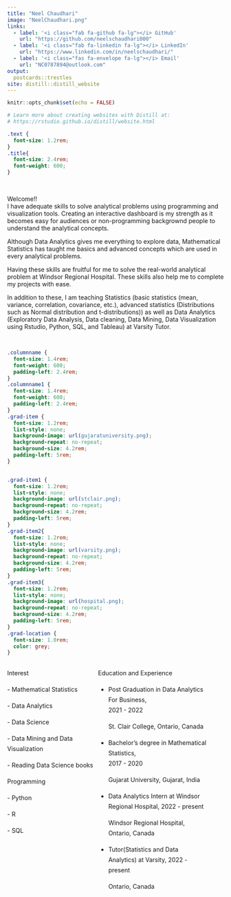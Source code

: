```yaml
---
title: "Neel Chaudhari"
image: "NeelChaudhari.png"
links:
  - label: '<i class="fab fa-github fa-lg"></i> GitHub'
    url: "https://github.com/neelschaudhari000"
  - label: '<i class="fab fa-linkedin fa-lg"></i> LinkedIn'
    url: "https://www.linkedin.com/in/neelschaudhari/"
  - label: '<i class="fas fa-envelope fa-lg"></i> Email'
    url: "NC0787894@outlook.com"
output:
  postcards::trestles
site: distill::distill_website
---
```


```r
knitr::opts_chunk$set(echo = FALSE)

# Learn more about creating websites with Distill at:
# https://rstudio.github.io/distill/website.html

```

```css
.text {
  font-size: 1.2rem;
}
.title{
  font-size: 2.4rem;
  font-weight: 600;
}
```



<br>

<span class = "title"> Welcome!!</span> 
<span class = "text">  
I have adequate skills to solve analytical problems using programming and visualization tools. Creating an interactive dashboard is my strength as it becomes easy for audiences or non-programming backgrownd people to understand the analytical concepts.</span> 

<span class = "text"> 
Although Data Analytics gives me everything to explore data, Mathematical Statistics has taught me basics and advanced concepts which are used in every analytical problems.</span>

<span class = "text"> 
Having these skills are fruitful for me to solve the real-world analytical problem at Windsor Regional Hospital. These skills also help me to complete my projects with ease.</span> 

<span class = "text"> 
In addition to these, I am teaching Statistics (basic statistics (mean, variance, correlation, covariance, etc.), advanced statistics (Distributions such as Normal distribution and t-distributions)) as well as Data Analytics (Exploratory Data Analysis, Data cleaning, Data Mining, Data Visualization using Rstudio, Python, SQL, and Tableau) at Varsity Tutor.</span>


<br>


```css
.columnname {
  font-size: 1.4rem; 
  font-weight: 600;
  padding-left: 2.4rem;
}
.columnname1 {
  font-size: 1.4rem; 
  font-weight: 600;
  padding-left: 2.4rem;
}
.grad-item {
  font-size: 1.2rem;
  list-style: none; 
  background-image: url(gujaratuniversity.png); 
  background-repeat: no-repeat;  
  background-size: 4.2rem; 
  padding-left: 5rem;
}


.grad-item1 {
  font-size: 1.2rem;
  list-style: none; 
  background-image: url(stclair.png); 
  background-repeat: no-repeat;  
  background-size: 4.2rem; 
  padding-left: 5rem;
}
.grad-item2{
  font-size: 1.2rem;
  list-style: none; 
  background-image: url(varsity.png);
  background-repeat: no-repeat;  
  background-size: 4.2rem; 
  padding-left: 5rem;
}
.grad-item3{
  font-size: 1.2rem;
  list-style: none; 
  background-image: url(hospital.png);
  background-repeat: no-repeat;  
  background-size: 4.2rem; 
  padding-left: 5rem;
}
.grad-location {
  font-size: 1.0rem;
  color: grey;
}
```


:::: {style="display: grid; grid-template-columns: 40% 50%; grid-column-gap: 10px; line-height: 1.5rem;"}

::: {}
<span class = "columnname1"> Interest </span>

<span class = "text">-  Mathematical Statistics</span>

<span class = "text">- Data Analytics </span>

<span class = "text">- Data Science </span>

<span class = "text">- Data Mining and Data Visualization </span>

<span class = "text">- Reading Data Science books </span>

<span class = "columnname1"> Programming </span>
 
<span class = "text">- Python </span>
 
<span class = "text">- R </span>
 
<span class = "text">- SQL </span>
 


:::

::: {}
<span class = "columnname"> Education and Experience </span>

<ul>
 
<li class = "grad-item1"> Post Graduation in Data Analytics For Business,               
2021 - 2022 <br>
<p class = "grad-location"> St. Clair College, Ontario, Canada</p> </li>
<li class = "grad-item">  Bachelor's degree in Mathematical Statistics,                 
2017 - 2020 <br> 
<p class = "grad-location"> Gujarat University, Gujarat, India </p> </li>

<li class = "grad-item3"> Data Analytics Intern at Windsor Regional Hospital,
2022 - present<br>
<p class = "grad-location"> Windsor Regional Hospital, Ontario, Canada</p> </li>
 
<li class = "grad-item2"> Tutor(Statistics and Data Analytics) at Varsity,
2022 - present<br>
<p class = "grad-location"> Ontario, Canada</p> </li>


</ul>
:::
::::




